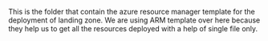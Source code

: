 This is the folder that contain the azure resource manager template for the deployment of landing zone.
We are using ARM template over here because they help us to get all the resources deployed with a help of single file only.